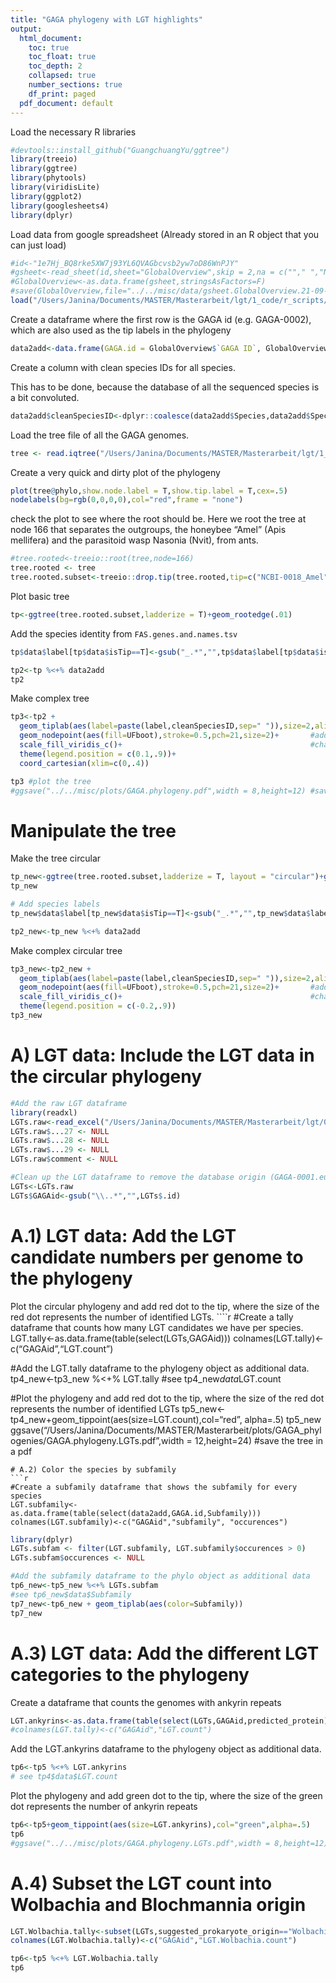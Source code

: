 ```yaml
---
title: "GAGA phylogeny with LGT highlights"
output:
  html_document:
    toc: true
    toc_float: true
    toc_depth: 2
    collapsed: true
    number_sections: true
    df_print: paged
  pdf_document: default
---
```

<STYLE TYPE="text/css">
<!--
  td{
    font-family: Arial; 
    font-size: 8pt;
    padding:0px;
    cellpadding="0";
    cellspacing="0"
  }
  th {
    font-family: Arial; 
    font-size: 8pt;
    height: 20px;
    font-weight: bold;
    text-align: right;
    background-color: #ccccff;
  }
  table { 
    border-spacing: 0px;
    border-collapse: collapse;
  }
--->
</STYLE>


Load the necessary R libraries
```r
#devtools::install_github("GuangchuangYu/ggtree")
library(treeio)
library(ggtree)
library(phytools)
library(viridisLite)
library(ggplot2)
library(googlesheets4)
library(dplyr)
```

Load data from google spreadsheet (Already stored in an R object that you can just load)
```r
#id<-"1e7Hj_BQ8rke5XW7j93YL6QVAGbcvsb2yw7oD86WnPJY"
#gsheet<-read_sheet(id,sheet="GlobalOverview",skip = 2,na = c(""," ","NA","#DIV/0!"),col_types = "c",trim_ws=T)
#GlobalOverview<-as.data.frame(gsheet,stringsAsFactors=F)
#save(GlobalOverview,file="../../misc/data/gsheet.GlobalOverview.21-09-22.Robj")
load("/Users/Janina/Documents/MASTER/Masterarbeit/lgt/1_code/r_scripts/gsheet.GlobalOverview.21-09-22.Robj")
```

Create a dataframe where the first row is the GAGA id (e.g. GAGA-0002), which are also used as the tip labels in the phylogeny
```r
data2add<-data.frame(GAGA.id = GlobalOverview$`GAGA ID`, GlobalOverview)
```

Create a column with clean species IDs for all species. 

This has to be done, because the database of all the sequenced species is a bit convoluted.
```r
data2add$cleanSpeciesID<-dplyr::coalesce(data2add$Species,data2add$Species..from.Assembly.Overview.)
```


Load the tree file of all the GAGA genomes.
```r
tree <- read.iqtree("/Users/Janina/Documents/MASTER/Masterarbeit/lgt/1_code/r_scripts/hymenoptera_psc98_partition_b1000_40threads_msubnucl.treefile")
```

Create a very quick and dirty plot of the phylogeny
```r
plot(tree@phylo,show.node.label = T,show.tip.label = T,cex=.5)
nodelabels(bg=rgb(0,0,0,0),col="red",frame = "none")
```

check the plot to see where the root should be. Here we root the tree at node 166 that separates the outgroups, the honeybee "Amel" (Apis mellifera) and the parasitoid wasp Nasonia (Nvit), from ants.
```r
#tree.rooted<-treeio::root(tree,node=166)
tree.rooted <- tree
tree.rooted.subset<-treeio::drop.tip(tree.rooted,tip=c("NCBI-0018_Amel","NCBI-0019_Nvit"))
```

Plot basic tree
```r
tp<-ggtree(tree.rooted.subset,ladderize = T)+geom_rootedge(.01)
```

Add the species identity from `FAS.genes.and.names.tsv`
```r
tp$data$label[tp$data$isTip==T]<-gsub("_.*","",tp$data$label[tp$data$isTip==T])

tp2<-tp %<+% data2add
tp2
```

Make complex tree
```r
tp3<-tp2 + 
  geom_tiplab(aes(label=paste(label,cleanSpeciesID,sep=" ")),size=2,align = T,linesize = .1)+    #add the tip labels
  geom_nodepoint(aes(fill=UFboot),stroke=0.5,pch=21,size=2)+       #add the info about bootstrapping success as points of different colors to the nodes
  scale_fill_viridis_c()+                                          #change the color of the node points to a viridis color scale
  theme(legend.position = c(0.1,.9))+
  coord_cartesian(xlim=c(0,.4))
```

```r
tp3 #plot the tree
#ggsave("../../misc/plots/GAGA.phylogeny.pdf",width = 8,height=12) #save the tree in a pdf
```

# Manipulate the tree 
Make the tree circular
```r
tp_new<-ggtree(tree.rooted.subset,ladderize = T, layout = "circular")+geom_rootedge(.01)
tp_new

# Add species labels 
tp_new$data$label[tp_new$data$isTip==T]<-gsub("_.*","",tp_new$data$label[tp_new$data$isTip==T])

tp2_new<-tp_new %<+% data2add
```
Make complex circular tree
```r
tp3_new<-tp2_new + 
  geom_tiplab(aes(label=paste(label,cleanSpeciesID,sep=" ")),size=2,align = T,linesize = .1)+    #add the tip labels
  geom_nodepoint(aes(fill=UFboot),stroke=0.5,pch=21,size=2)+       #add the info about bootstrapping success as points of different colors to the nodes
  scale_fill_viridis_c()+                                          #change the color of the node points to a viridis color scale
  theme(legend.position = c(-0.2,.9))
tp3_new
```
# A) LGT data: Include the LGT data in the circular phylogeny
```r
#Add the raw LGT dataframe 
library(readxl)
LGTs.raw<-read_excel("/Users/Janina/Documents/MASTER/Masterarbeit/lgt/0_data/GAGA.LGT.162.resulting.good.candidates.xlsx")
LGTs.raw$...27 <- NULL
LGTs.raw$...28 <- NULL
LGTs.raw$...29 <- NULL
LGTs.raw$comment <- NULL

#Clean up the LGT dataframe to remove the database origin (GAGA-0001.euk -> GAGA-0001)
LGTs<-LGTs.raw
LGTs$GAGAid<-gsub("\\..*","",LGTs$.id)
```

# A.1) LGT data: Add the LGT candidate numbers per genome to the phylogeny
Plot the circular phylogeny and add red dot to the tip, where the size of the red dot represents the number of identified LGTs.
````r
#Create a tally dataframe that counts how many LGT candidates we have per species. 
LGT.tally<-as.data.frame(table(select(LGTs,GAGAid)))
colnames(LGT.tally)<-c("GAGAid","LGT.count")

#Add the LGT.tally dataframe to the phylogeny object as additional data.
tp4_new<-tp3_new %<+% LGT.tally
#see tp4_new$data$LGT.count

#Plot the phylogeny and add red dot to the tip, where the size of the red dot represents the number of identified LGTs
tp5_new<-tp4_new+geom_tippoint(aes(size=LGT.count),col="red", alpha=.5)
tp5_new
ggsave("/Users/Janina/Documents/MASTER/Masterarbeit/plots/GAGA_phylogenies/GAGA.phylogeny.LGTs.pdf",width = 12,height=24) #save the tree in a pdf
```
# A.2) Color the species by subfamily
```r
#Create a subfamily dataframe that shows the subfamily for every species
LGT.subfamily<-as.data.frame(table(select(data2add,GAGA.id,Subfamily)))
colnames(LGT.subfamily)<-c("GAGAid","subfamily", "occurences")
```

```r
library(dplyr)
LGTs.subfam <- filter(LGT.subfamily, LGT.subfamily$occurences > 0)
LGTs.subfam$occurences <- NULL

#Add the subfamily dataframe to the phylo object as additional data
tp6_new<-tp5_new %<+% LGTs.subfam
#see tp6_new$data$Subfamily
tp7_new<-tp6_new + geom_tiplab(aes(color=Subfamily))
tp7_new
```

# A.3) LGT data: Add the different LGT categories to the phylogeny
Create a dataframe that counts the genomes with ankyrin repeats
```r
LGT.ankyrins<-as.data.frame(table(select(LGTs,GAGAid,predicted_protein)))
#colnames(LGT.tally)<-c("GAGAid","LGT.count")
```

Add the LGT.ankyrins dataframe to the phylogeny object as additional data.
```r
tp6<-tp5 %<+% LGT.ankyrins
# see tp4$data$LGT.count
```

Plot the phylogeny and add green dot to the tip, where the size of the green dot represents the number of ankyrin repeats
```r
tp6<-tp5+geom_tippoint(aes(size=LGT.ankyrins),col="green",alpha=.5)
tp6
#ggsave("../../misc/plots/GAGA.phylogeny.LGTs.pdf",width = 8,height=12) #save the tree in a pdf
```


# A.4) Subset the LGT count into Wolbachia and Blochmannia origin
```r
LGT.Wolbachia.tally<-subset(LGTs,suggested_prokaryote_origin=="Wolbachia") %>% group_by(GAGAid) %>% tally()
colnames(LGT.Wolbachia.tally)<-c("GAGAid","LGT.Wolbachia.count")

tp6<-tp5 %<+% LGT.Wolbachia.tally
tp6
```


